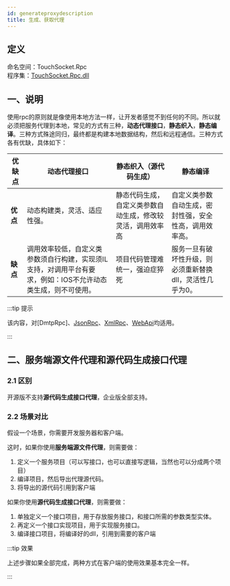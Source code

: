 ```yaml
---
id: generateproxydescription
title: 生成、获取代理
---
```


## 定义

命名空间：TouchSocket.Rpc <br/>
程序集：[TouchSocket.Rpc.dll](https://www.nuget.org/packages/TouchSocket.Rpc)

## 一、说明

使用rpc的原则就是像使用本地方法一样，让开发者感觉不到任何的不同。所以就必须把服务代理到本地，常见的方式有三种，**动态代理接口**，**静态织入**，**静态编译**。三种方式殊途同归，最终都是构建本地数据结构，然后和远程通信。三种方式各有优缺，具体如下：

| **优缺点** | **动态代理接口** | **静态织入（源代码生成）** | **静态编译** |
| --- | --- | --- | --- |
| **优点** | 动态构建类，灵活、适应性强。 | 静态代码生成，自定义类参数自动生成，修改较灵活，调用效率高 | 自定义类参数自动生成，密封性强，安全性高，调用效率高。 |
| **缺点** | 调用效率较低，自定义类参数须自行构建，实现须IL支持，对调用平台有要求，例如：IOS不允许动态类生成，则不可使用。 | 项目代码管理难统一，强迫症猝死 | 服务一旦有破坏性升级，则必须重新替换dll，灵活性几乎为0。 |

:::tip 提示

该内容，对[DmtpRpc]、[JsonRpc](../docs/jsonrpcdescription.mdx)、[XmlRpc](../docs/xmlrpcdescription.mdx)、[WebApi](../docs/webapidescription.mdx)均适用。

:::  


## 二、服务端源文件代理和源代码生成接口代理

### 2.1 区别

开源版不支持**源代码生成接口代理**，企业版全部支持。

### 2.2 场景对比

假设一个场景，你需要开发服务器和客户端。

这时，如果你使用**服务端源文件代理**，则需要做：

1. 定义一个服务项目（可以写接口，也可以直接写逻辑，当然也可以分成两个项目）
2. 编译项目，然后导出代理源代码。
3. 将导出的源代码引用到客户端

如果你使用**源代码生成接口代理**，则需要做：

1. 单独定义一个接口项目，用于存放服务接口，和接口所需的参数类型实体。
2. 再定义一个接口实现项目，用于实现服务接口。
3. 编译接口项目，将编译好的dll，引用到需要的客户端

:::tip 效果

上述步骤如果全部完成，两种方式在客户端的使用效果基本完全一样。

:::  
